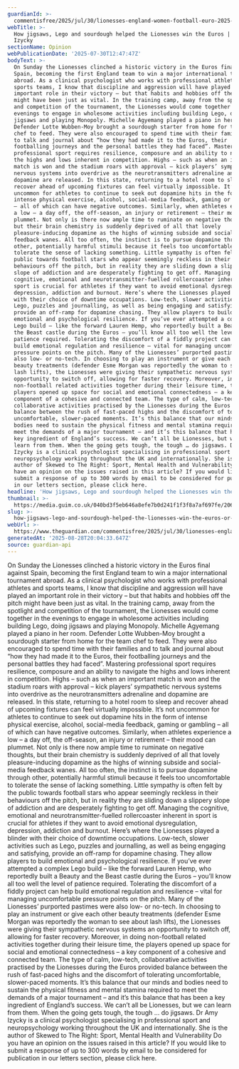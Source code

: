 ```yaml
---
guardianId: >-
  commentisfree/2025/jul/30/lionesses-england-women-football-euro-2025-hobbies-piano-lego
webTitle: >-
  How jigsaws, Lego and sourdough helped the Lionesses win the Euros | Amy
  Izycky
sectionName: Opinion
webPublicationDate: '2025-07-30T12:47:47Z'
bodyText: >-
  On Sunday the Lionesses clinched a historic victory in the Euros final against
  Spain, becoming the first England team to win a major international tournament
  abroad. As a clinical psychologist who works with professional athletes and
  sports teams, I know that discipline and aggression will have played an
  important role in their victory – but that habits and hobbies off the pitch
  might have been just as vital. In the training camp, away from the spotlight
  and competition of the tournament, the Lionesses would come together in the
  evenings to engage in wholesome activities including building Lego, doing
  jigsaws and playing Monopoly. Michelle Agyemang played a piano in her room.
  Defender Lotte Wubben-Moy brought a sourdough starter from home for the team
  chef to feed. They were also encouraged to spend time with their families and
  to talk and journal about “how they had made it to the Euros, their
  footballing journeys and the personal battles they had faced”. Mastering
  professional sport requires resilience, composure and an ability to navigate
  the highs and lows inherent in competition. Highs – such as when an important
  match is won and the stadium roars with approval – kick players’ sympathetic
  nervous systems into overdrive as the neurotransmitters adrenaline and
  dopamine are released. In this state, returning to a hotel room to sleep and
  recover ahead of upcoming fixtures can feel virtually impossible. It’s not
  uncommon for athletes to continue to seek out dopamine hits in the form of
  intense physical exercise, alcohol, social-media feedback, gaming or gambling
  – all of which can have negative outcomes. Similarly, when athletes experience
  a low – a day off, the off-season, an injury or retirement – their mood can
  plummet. Not only is there now ample time to ruminate on negative thoughts,
  but their brain chemistry is suddenly deprived of all that lovely
  pleasure-inducing dopamine as the highs of winning subside and social-media
  feedback wanes. All too often, the instinct is to pursue dopamine through
  other, potentially harmful stimuli because it feels too uncomfortable to
  tolerate the sense of lacking something. Little sympathy is often felt by the
  public towards football stars who appear seemingly reckless in their
  behaviours off the pitch, but in reality they are sliding down a slippery
  slope of addiction and are desperately fighting to get off. Managing the
  cognitive, emotional and neurotransmitter-fuelled rollercoaster inherent in
  sport is crucial for athletes if they want to avoid emotional dysregulation,
  depression, addiction and burnout. Here’s where the Lionesses played a blinder
  with their choice of downtime occupations. Low-tech, slower activities such as
  Lego, puzzles and journalling, as well as being engaging and satisfying,
  provide an off-ramp for dopamine chasing. They allow players to build
  emotional and psychological resilience. If you’ve ever attempted a complex
  Lego build – like the forward Lauren Hemp, who reportedly built a Beauty and
  the Beast castle during the Euros – you’ll know all too well the level of
  patience required. Tolerating the discomfort of a fiddly project can help
  build emotional regulation and resilience – vital for managing uncomfortable
  pressure points on the pitch. Many of the Lionesses’ purported pastimes were
  also low- or no-tech. In choosing to play an instrument or give each other
  beauty treatments (defender Esme Morgan was reportedly the woman to see about
  lash lifts), the Lionesses were giving their sympathetic nervous systems an
  opportunity to switch off, allowing for faster recovery. Moreover, in doing
  non-football related activities together during their leisure time, the
  players opened up space for social and emotional connectedness – a key
  component of a cohesive and connected team. The type of calm, low-tech,
  collaborative activities practised by the Lionesses during the Euros provided
  balance between the rush of fast-paced highs and the discomfort of tolerating
  uncomfortable, slower-paced moments. It’s this balance that our minds and
  bodies need to sustain the physical fitness and mental stamina required to
  meet the demands of a major tournament – and it’s this balance that has been a
  key ingredient of England’s success. We can’t all be Lionesses, but we can
  learn from them. When the going gets tough, the tough … do jigsaws. Dr Amy
  Izycky is a clinical psychologist specialising in professional sport and
  neuropsychology working throughout the UK and internationally. She is the
  author of Skewed to The Right: Sport, Mental Health and Vulnerability Do you
  have an opinion on the issues raised in this article? If you would like to
  submit a response of up to 300 words by email to be considered for publication
  in our letters section, please click here.
headline: 'How jigsaws, Lego and sourdough helped the Lionesses win the Euros'
thumbnail: >-
  https://media.guim.co.uk/040bd3f5eb646a8efe7b0d241f1f3f8a7af697fe/206_0_3480_2784/500.jpg
slug: >-
  how-jigsaws-lego-and-sourdough-helped-the-lionesses-win-the-euros-or-amy-izycky
webUrl: >-
  https://www.theguardian.com/commentisfree/2025/jul/30/lionesses-england-women-football-euro-2025-hobbies-piano-lego
generatedAt: '2025-08-28T20:04:33.647Z'
source: guardian-api
---
```

On Sunday the Lionesses clinched a historic victory in the Euros final against Spain, becoming the first England team to win a major international tournament abroad. As a clinical psychologist who works with professional athletes and sports teams, I know that discipline and aggression will have played an important role in their victory – but that habits and hobbies off the pitch might have been just as vital. In the training camp, away from the spotlight and competition of the tournament, the Lionesses would come together in the evenings to engage in wholesome activities including building Lego, doing jigsaws and playing Monopoly. Michelle Agyemang played a piano in her room. Defender Lotte Wubben-Moy brought a sourdough starter from home for the team chef to feed. They were also encouraged to spend time with their families and to talk and journal about “how they had made it to the Euros, their footballing journeys and the personal battles they had faced”. Mastering professional sport requires resilience, composure and an ability to navigate the highs and lows inherent in competition. Highs – such as when an important match is won and the stadium roars with approval – kick players’ sympathetic nervous systems into overdrive as the neurotransmitters adrenaline and dopamine are released. In this state, returning to a hotel room to sleep and recover ahead of upcoming fixtures can feel virtually impossible. It’s not uncommon for athletes to continue to seek out dopamine hits in the form of intense physical exercise, alcohol, social-media feedback, gaming or gambling – all of which can have negative outcomes. Similarly, when athletes experience a low – a day off, the off-season, an injury or retirement – their mood can plummet. Not only is there now ample time to ruminate on negative thoughts, but their brain chemistry is suddenly deprived of all that lovely pleasure-inducing dopamine as the highs of winning subside and social-media feedback wanes. All too often, the instinct is to pursue dopamine through other, potentially harmful stimuli because it feels too uncomfortable to tolerate the sense of lacking something. Little sympathy is often felt by the public towards football stars who appear seemingly reckless in their behaviours off the pitch, but in reality they are sliding down a slippery slope of addiction and are desperately fighting to get off. Managing the cognitive, emotional and neurotransmitter-fuelled rollercoaster inherent in sport is crucial for athletes if they want to avoid emotional dysregulation, depression, addiction and burnout. Here’s where the Lionesses played a blinder with their choice of downtime occupations. Low-tech, slower activities such as Lego, puzzles and journalling, as well as being engaging and satisfying, provide an off-ramp for dopamine chasing. They allow players to build emotional and psychological resilience. If you’ve ever attempted a complex Lego build – like the forward Lauren Hemp, who reportedly built a Beauty and the Beast castle during the Euros – you’ll know all too well the level of patience required. Tolerating the discomfort of a fiddly project can help build emotional regulation and resilience – vital for managing uncomfortable pressure points on the pitch. Many of the Lionesses’ purported pastimes were also low- or no-tech. In choosing to play an instrument or give each other beauty treatments (defender Esme Morgan was reportedly the woman to see about lash lifts), the Lionesses were giving their sympathetic nervous systems an opportunity to switch off, allowing for faster recovery. Moreover, in doing non-football related activities together during their leisure time, the players opened up space for social and emotional connectedness – a key component of a cohesive and connected team. The type of calm, low-tech, collaborative activities practised by the Lionesses during the Euros provided balance between the rush of fast-paced highs and the discomfort of tolerating uncomfortable, slower-paced moments. It’s this balance that our minds and bodies need to sustain the physical fitness and mental stamina required to meet the demands of a major tournament – and it’s this balance that has been a key ingredient of England’s success. We can’t all be Lionesses, but we can learn from them. When the going gets tough, the tough … do jigsaws. Dr Amy Izycky is a clinical psychologist specialising in professional sport and neuropsychology working throughout the UK and internationally. She is the author of Skewed to The Right: Sport, Mental Health and Vulnerability Do you have an opinion on the issues raised in this article? If you would like to submit a response of up to 300 words by email to be considered for publication in our letters section, please click here.
